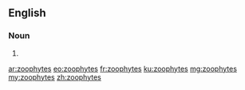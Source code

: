 ==English==

===Noun===
{{head|en|noun plural form}}

# {{plural of|zoophyte|lang=en}}

[[ar:zoophytes]]
[[eo:zoophytes]]
[[fr:zoophytes]]
[[ku:zoophytes]]
[[mg:zoophytes]]
[[my:zoophytes]]
[[zh:zoophytes]]